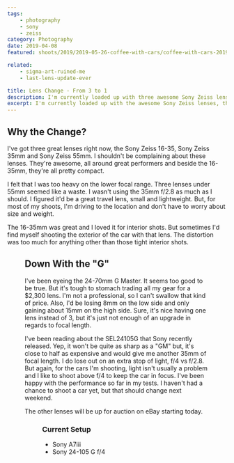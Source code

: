 ```yaml
---
tags:
    - photography
    - sony
    - zeiss
category: Photography
date: 2019-04-08
featured: shoots/2019/2019-05-26-coffee-with-cars/coffee-with-cars-2019_011

related:
    - sigma-art-ruined-me
    - last-lens-update-ever

title: Lens Change - From 3 to 1
description: I'm currently loaded up with three awesome Sony Zeiss lenses. But it's time to downsize to one long zoom
excerpt: I'm currently loaded up with the awesome Sony Zeiss lenses, the 16-35mm f/4, 35mm f/2.8, 55mm f/1.8. It's a great trio. Lately I've been wondering if it's possible to roll those into one lens, mainly the Sony 24-105 G. If possible, there's a major size and weight advantage to a single zoom.
---
```



## Why the Change?

<Gallery>

I've got three great lenses right now, the Sony Zeiss 16-35, Sony Zeiss 35mm and Sony Zeiss 55mm. I shouldn't be complaining about these lenses. They're awesome, all around great performers and beside the 16-35mm, they're all pretty compact.

I felt that I was too heavy on the lower focal range. Three lenses under 55mm seemed like a waste. I wasn't using the 35mm f/2.8 as much as I should. I figured it'd be a great travel lens, small and lightweight. But, for most of my shoots, I'm driving to the location and don't have to worry about size and weight.

The 16-35mm was great and I loved it for interior shots. But sometimes I'd find myself shooting the exterior of the car with that lens. The distortion was too much for anything other than those tight interior shots.

<Figure src="shoots/2019/2019-05-27-treaty-oak-car-show/treaty-oak-car-show-2019_005.jpg" class="h-full w-full" />

## Down With the "G"

I've been eyeing the 24-70mm G Master. It seems too good to be true. But it's tough to stomach trading all my gear for a $2,300 lens. I'm not a professional, so I can't swallow that kind of price. Also, I'd be losing 8mm on the low side and only gaining about 15mm on the high side. Sure, it's nice having one lens instead of 3, but it's just not enough of an upgrade in regards to focal length.

I've been reading about the SEL24105G that Sony recently released. Yep, it won't be quite as sharp as a "GM" but, it's close to half as expensive and would give me another 35mm of focal length. I do lose out on an extra stop of light, f/4 vs f/2.8. But again, for the cars I'm shooting, light isn't usually a problem and I like to shoot above f/4 to keep the car in focus. I've been happy with the performance so far in my tests. I haven't had a chance to shoot a car yet, but that should change next weekend.

The other lenses will be up for auction on eBay starting today.

<Figure src="shoots/2019/2019-05-26-coffee-with-cars/coffee-with-cars-2019_001.jpg" class="h-full w-full" />

### Current Setup

-   Sony A7iii
-   Sony 24-105 G f/4

</Gallery>
